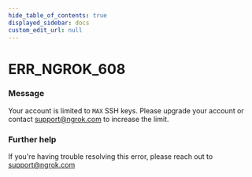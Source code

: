 ```yaml
---
hide_table_of_contents: true
displayed_sidebar: docs
custom_edit_url: null
---
```



# ERR_NGROK_608

### Message

Your account is limited to `MAX` SSH keys. Please upgrade your account or contact support@ngrok.com to increase the limit.

### Further help

If you're having trouble resolving this error, please reach out to [support@ngrok.com](mailto:support@ngrok.com?subject=Help%20with%20ERR_NGROK_608)

<ErrorDetails error="err_ngrok_608" />
